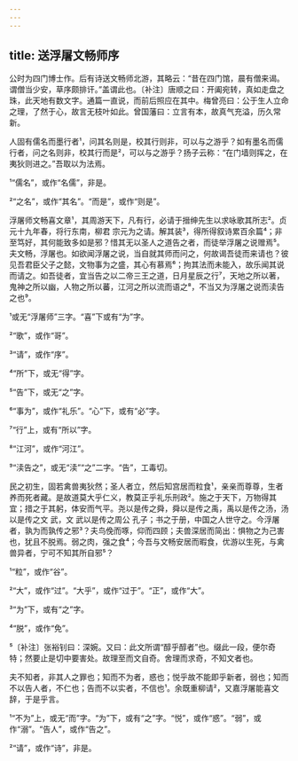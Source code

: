 ```yaml
---
---
---
```

title: 送浮屠文畅师序
---







公时为四门博士作。后有诗送文畅师北游，其略云：“昔在四门馆，晨有僧来谒。谓僧当少安，草序颇排讦。”盖谓此也。〔补注〕唐顺之曰：开阖宛转，真如走盘之珠，此天地有数文字。通篇一直说，而前后照应在其中。梅曾亮曰：公于生人立命之理，了然于心，故言无枝叶如此。曾国藩曰：立言有本，故真气充溢，历久常新。

人固有儒名而墨行者¹，问其名则是，校其行则非，可以与之游乎？如有墨名而儒行者，问之名则非，校其行而是²，可以与之游乎？扬子云称：“在门墙则挥之，在夷狄则进之。”吾取以为法焉。

¹“儒名”，或作“名儒”，非是。

²“之名”，或作“其名”。“而是”，或作“则是”。

浮屠师文畅喜文章¹，其周游天下，凡有行，必请于搢绅先生以求咏歌其所志²。贞元十九年春，将行东南，柳君 宗元为之请。解其装³，得所得叙诗累百余篇⁴；非至笃好，其何能致多如是邪？惜其无以圣人之道告之者，而徒举浮屠之说赠焉⁵。夫文畅，浮屠也。如欲闻浮屠之说，当自就其师而问之，何故谒吾徒而来请也？彼见吾君臣父子之懿，文物事为之盛，其心有慕焉⁶；拘其法而未能入，故乐闻其说而请之。如吾徒者，宜当告之以二帝三王之道，日月星辰之行⁷，天地之所以著，鬼神之所以幽，人物之所以蕃，江河之所以流而语之⁸，不当又为浮屠之说而渎告之也⁹。

¹或无“浮屠师”三字。“喜”下或有“为”字。

²“歌”，或作“哥”。

³“请”，或作“序”。

⁴“所”下，或无“得”字。

⁵“告”下，或无“之”字。

⁶“事为”，或作“礼乐”。“心”下，或有“必”字。

⁷“行”上，或有“所以”字。

⁸“江河”，或作“河江”。

⁹“渎告之”，或无“渎”“之”二字。“告”，工毒切。

民之初生，固若禽兽夷狄然；圣人者立，然后知宫居而粒食¹，亲亲而尊尊，生者养而死者藏。是故道莫大乎仁义，教莫正乎礼乐刑政²。施之于天下，万物得其宜；措之于其躬，体安而气平。尧以是传之舜，舜以是传之禹，禹以是传之汤，汤以是传之文 武，文 武以是传之周公 孔子；书之于册，中国之人世守之。今浮屠者，孰为而孰传之邪³？夫鸟俛而啄，仰而四顾；夫兽深居而简出：惧物之为己害也，犹且不脱焉。弱之肉，强之食⁴；今吾与文畅安居而暇食，优游以生死，与禽兽异者，宁可不知其所自邪⁵？

¹“粒”，或作“谷”。

²“大”，或作“过”。“大乎”，或作“过于”。“正”，或作“大”。

³“为”下，或有“之”字。

⁴“脱”，或作“免”。

⁵〔补注〕张裕钊曰：深婉。又曰：此文所谓“醇乎醇者”也。缀此一段，便尔奇特；然要止是切中要害处。故理至而文自奇。舍理而求奇，不知文者也。

夫不知者，非其人之罪也；知而不为者，惑也；悦乎故不能即乎新者，弱也；知而不以告人者，不仁也；告而不以实者，不信也¹。余既重柳请²，又嘉浮屠能喜文辞，于是乎言。

¹“不为”上，或无“而”字。“为”下，或有“之”字。“悦”，或作“惑”。“弱”，或作“溺”。“告人”，或作“告之”。

²“请”，或作“诗”，非是。